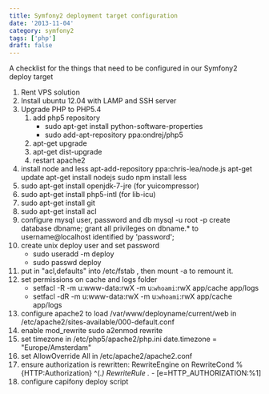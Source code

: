 ```yaml
---
title: Symfony2 deployment target configuration
date: '2013-11-04'
category: symfony2
tags: ['php']
draft: false
---
```


A checklist for the things that need to be configured in our Symfony2 deploy target

<!--more-->

1. Rent VPS solution
1. Install ubuntu 12.04 with LAMP and SSH server
1. Upgrade PHP to PHP5.4
    1. add php5 repository
        - sudo apt-get install python-software-properties
        - sudo add-apt-repository ppa:ondrej/php5
    1. apt-get upgrade
    1. apt-get dist-upgrade
    1. restart apache2
1. install node and less
   apt-add-repository ppa:chris-lea/node.js
   apt-get update
   apt-get install nodejs
   sudo npm install less
1. sudo apt-get install openjdk-7-jre (for yuicompressor)
1. sudo apt-get install php5-intl (for lib-icu)
1. sudo apt-get install git
1. sudo apt-get install acl
1. configure mysql user, password and db
   mysql -u root -p
   create database dbname;
   grant all privileges on dbname.\* to username@localhost identified by 'password';
1. create unix deploy user and set password
    - sudo useradd -m deploy
    - sudo passwd deploy
1. put in "acl,defaults" into /etc/fstab , then mount -a to remount it.
1. set permissions on cache and logs folder
    - setfacl -R -m u:www-data:rwX -m u:`whoami`:rwX app/cache app/logs
    - setfacl -dR -m u:www-data:rwX -m u:`whoami`:rwX app/cache app/logs
1. configure apache2 to load /var/www/deployname/current/web in /etc/apache2/sites-available/000-default.conf
1. enable mod_rewrite
   sudo a2enmod rewrite
1. set timezone in /etc/php5/apache2/php.ini
   date.timezone = "Europe/Amsterdam"
1. set AllowOverride All in /etc/apache2/apache2.conf
1. ensure authorization is rewritten:
   RewriteEngine on
   RewriteCond %{HTTP:Authorization} ^(._)
   RewriteRule ._ - [e=HTTP_AUTHORIZATION:%1]
1. configure capifony deploy script
